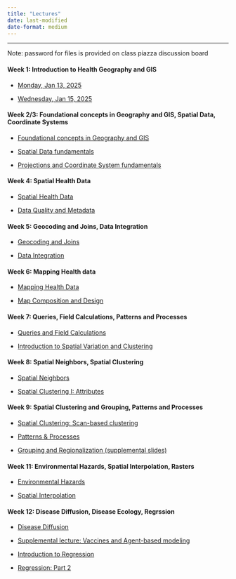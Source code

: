 ```yaml
---
title: "Lectures"
date: last-modified
date-format: medium
---
```


------------------------------------------------------------------------

Note: password for files is provided on class piazza discussion board

#### Week 1: Introduction to Health Geography and GIS

-   [Monday, Jan 13, 2025](./lectures/GEOG510_Lec1_IntroGEOG510.pdf)

-   [Wednesday, Jan 15, 2025](./lectures/GEOG541_Lec2_GeoGISI.pdf)

#### Week 2/3: Foundational concepts in Geography and GIS, Spatial Data, Coordinate Systems

-   [Foundational concepts in Geography and GIS](./lectures/GEOG510_Lec3_GeoGISII.pdf)

-   [Spatial Data fundamentals](./lectures/GEOG510_Lec4_IntroSpData.pdf)

-   [Projections and Coordinate System fundamentals](./lectures/GEOG510_Lec5_ProjCoordSys.pdf)

#### Week 4: Spatial Health Data

-   [Spatial Health Data](./lectures/GEOG510_Lec7_SpDataPubHealth.pdf)

-   [Data Quality and Metadata](./lectures/GEOG510_Lec6_DataQualMetadata.pdf)

#### Week 5: Geocoding and Joins, Data Integration

-   [Geocoding and Joins](./lectures/GEOG510_Lec8_GeocodeTabSpJoin.pdf)

-   [Data Integration](./lectures/GEOG510_Lec9_DataIntegration.pdf)

#### Week 6: Mapping Health data

-   [Mapping Health Data](./lectures/GEOG510_Lec10_MappingHealData.pdf)

-   [Map Composition and Design](./lectures/GEOG510_Lec11_MapDesign.pdf)

#### Week 7: Queries, Field Calculations, Patterns and Processes

-   [Queries and Field Calculations](./lectures/GEOG510_Lec12_QueryFieldCalc.pdf)

-   [Introduction to Spatial Variation and Clustering](./lectures/GEOG510_Lec14_SpVarClustering.pdf)

#### Week 8: Spatial Neighbors, Spatial Clustering

-   [Spatial Neighbors](./lectures/GEOG510_Lec15_SpNeighbors.pdf)

-   [Spatial Clustering I: Attributes](./lectures/GEOG510_Lec16_ClusteringI.pdf)

#### Week 9: Spatial Clustering and Grouping, Patterns and Processes

-   [Spatial Clustering: Scan-based clustering](./lectures/GEOG510_Lec17_ClusteringII.pdf)

-   [Patterns & Processes](./lectures/GEOG510_Lec17_PatternProcessClustering.pdf)

-   [Grouping and Regionalization (supplemental slides)](./lectures/GEOG510_supplemental_groupingAdvancedClustering.pdf)

#### Week 11: Environmental Hazards, Spatial Interpolation, Rasters

-   [Environmental Hazards](./lectures/GEOG510_Lec18_EnvHaz.pdf)

-   [Spatial Interpolation](./lectures/GEOG510_Lec19_SpInterp.pdf)

#### Week 12: Disease Diffusion, Disease Ecology, Regrssion

-   [Disease Diffusion](./lectures/GEOG510_Lec20_DisRiskDiff.pdf)

-   [Supplemental lecture: Vaccines and Agent-based modeling](./lectures/GEOG510_Lec20a_simulationVaccine.pdf)

-   [Introduction to Regression](./lectures/GEOG510_Lec21_Reg.pdf)

-   [Regression: Part 2](./lectures/GEOG510_Lec22_RegContinued.pdf)

